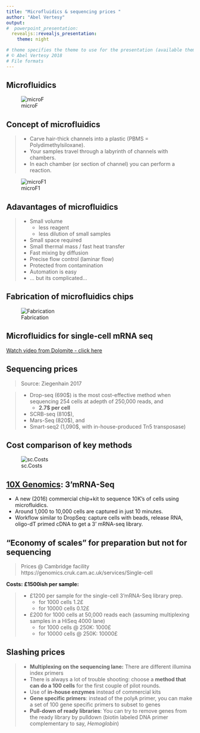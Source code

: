 ```yaml
---
title: "Microfluidics & sequencing prices "
author: "Abel Vertesy"
output: 
#  powerpoint_presentation:
  revealjs::revealjs_presentation:
    theme: night

# theme specifies the theme to use for the presentation (available themes are "default", "simple", "sky", "beige", "serif", "solarized", "blood", "moon", "night", "black", "league" or "white").
# © Abel Vertesy 2018
# File formats
---
```



## Microfluidics


![microF](04.x.Single-cell.prices.assets/microF.jpg)





## Concept of microfluidics

>- Carve hair-thick channels into a plastic (PBMS = Polydimethylsiloxane).
>- Your samples travel through a labyrinth of channels with chambers.
>- In each chamber (or section of channel) you can perform a reaction.


![microF1](04.x.Single-cell.prices.assets/microF1.jpg)


## Adavantages of microfluidics

>- Small volume
>   - less reagent
>   - less dilution of small samples
>- Small space required
>- Small thermal mass / fast heat transfer
>- Fast mixing by diffusion
>- Precise flow control (laminar flow)
>- Protected from contamination
>- Automation is easy
>- ... but its complicated...


## Fabrication of microfluidics chips


![Fabrication](04.x.Single-cell.prices.assets/Fabrication.jpg)



## Microfluidics for single-cell mRNA seq


[Watch video from Dolomite - click here ](https://www.youtube.com/watch?v=zQoHc6PtIFk)



## Sequencing prices
>  Source: Ziegenhain 2017

>- Drop-seq (690\$) is the most cost-effective method when sequencing 254 cells at adepth of 250,000 reads, and 
>   - **2.7$ per cell**
>- SCRB-seq (810$), 
>- Mars-Seq (820\$), and 
>- Smart-seq2 (1,090$, with in-house-produced Tn5 transposase) 



## Cost comparison of key methods

![sc.Costs](04.x.Single-cell.prices.assets/sc.Costs.png)




## [10X Genomics](https://www.10xgenomics.com/single-cell/): 3'mRNA-Seq

- A new (2016) commercial chip+kit to sequence 10K’s of cells using microfluidics.
- Around 1,000 to 10,000 cells are captured in  just 10 minutes.
- Workflow similar to DropSeq: capture cells with beads,  release RNA, oligo-dT primed cDNA to get a 3' mRNA-seq library.


## “Economy of scales” for preparation  but not for sequencing 

> Prices @ Cambridge facility
>  https://genomics.cruk.cam.ac.uk/services/Single-cell



**Costs:** **£1500ish per sample:** 

>- £1200  per sample for the single-cell 3'mRNA-Seq library prep. 
>   - for 1000 cells 1.2£
>   - for 10000 cells 0.12£
>- £200 for 1000 cells at 50,000 reads each (assuming multiplexing samples in a HiSeq  4000 lane)
>   - for 1000 cells @ 250K: 1000£
>   - for 10000 cells @ 250K: 10000£





## Slashing prices

>- **Multiplexing on the sequencing lane:**
>  There are different illumina index primers
>- There is always a lot of trouble shooting: 
>  choose a **method that can do a 100 cells** for the first couple of pilot rounds.
>- Use of **in-house enzymes** instead of commercial kits
>- **Gene specific primers**:
>  instead of the polyA primer, you can make a set of 100 gene specific primers to subset to genes
>- **Pull-down of ready libraries**:
>  You can try to remove genes from the ready library by pulldown (biotin labeled DNA primer complementary to say, *Hemoglobin*)
